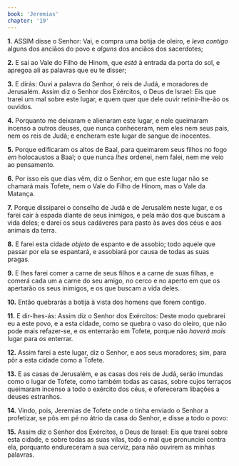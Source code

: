 ```yaml
---
book: 'Jeremias'
chapter: '19'
---
```


**1.** ASSIM disse o Senhor: Vai, e compra uma botija de oleiro, e *leva contigo* alguns dos anciãos do povo e *alguns* dos anciãos dos sacerdotes;

**2.** E sai ao Vale do Filho de Hinom, que *está* à entrada da porta do sol, e apregoa ali as palavras que eu te disser;

**3.** E dirás: Ouvi a palavra do Senhor, ó reis de Judá, e moradores de Jerusalém. Assim diz o Senhor dos Exércitos, o Deus de Israel: Eis que trarei um mal sobre este lugar, e quem quer que dele ouvir retinir-lhe-ão os ouvidos.

**4.** Porquanto me deixaram e alienaram este lugar, e nele queimaram incenso a outros deuses, que nunca conheceram, nem eles nem seus pais, nem os reis de Judá; e encheram este lugar de sangue de inocentes.

**5.** Porque edificaram os altos de Baal, para queimarem seus filhos no fogo *em* holocaustos a Baal; o que nunca *lhes* ordenei, nem falei, nem me veio ao pensamento.

**6.** Por isso eis que dias vêm, diz o Senhor, em que este lugar não se chamará mais Tofete, nem o Vale do Filho de Hinom, mas o Vale da Matança.

**7.** Porque dissiparei o conselho de Judá e de Jerusalém neste lugar, e os farei cair à espada diante de seus inimigos, e pela mão dos que buscam a vida deles; e darei os seus cadáveres para pasto às aves dos céus e aos animais da terra.

**8.** E farei esta cidade *objeto* de espanto e de assobio; todo aquele que passar por ela se espantará, e assobiará por causa de todas as suas pragas.

**9.** E lhes farei comer a carne de seus filhos e a carne de suas filhas, e comerá cada um a carne do seu amigo, no cerco e no aperto em que os apertarão os seus inimigos, e os que buscam a vida deles.

**10.** Então quebrarás a botija à vista dos homens que forem contigo.

**11.** E dir-lhes-ás: Assim diz o Senhor dos Exércitos: Deste modo quebrarei eu a este povo, e a esta cidade, como se quebra o vaso do oleiro, que não pode mais refazer-se, e os enterrarão em Tofete, porque não *haverá mais* lugar para *os* enterrar.

**12.** Assim farei a este lugar, diz o Senhor, e aos seus moradores; sim, para pôr a esta cidade como a Tofete.

**13.** E as casas de Jerusalém, e as casas dos reis de Judá, serão imundas como o lugar de Tofete, como também todas as casas, sobre cujos terraços queimaram incenso a todo o exército dos céus, e ofereceram libações a deuses estranhos.

**14.** Vindo, pois, Jeremias de Tofete onde o tinha enviado o Senhor a profetizar, se pôs em pé no átrio da casa do Senhor, e disse a todo o povo:

**15.** Assim diz o Senhor dos Exércitos, o Deus de Israel: Eis que trarei sobre esta cidade, e sobre todas as suas vilas, todo o mal que pronunciei contra ela, porquanto endureceram a sua cerviz, para não ouvirem as minhas palavras.